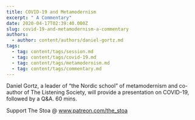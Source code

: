 ```yaml
---
title: COVID-19 and Metamodernism
excerpt: " A Commentary"
date: 2020-04-17T02:39:40.000Z
slug: covid-19-and-metamodernism-a-commentary
authors:
  - author: content/authors/daniel-gortz.md
tags:
  - tag: content/tags/session.md
  - tag: content/tags/covid-19.md
  - tag: content/tags/metamodernism.md
  - tag: content/tags/commentary.md
---
```


Daniel Gortz, a leader of “the Nordic school” of metamodernism and co-author of The Listening Society, will provide a presentation on COVID-19, followed by a Q&A. 60 mins.

Support The Stoa @ www.patreon.com/the_stoa
